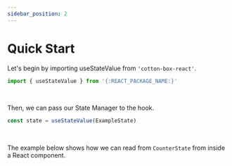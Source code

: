 ```yaml
---
sidebar_position: 2
---
```



# Quick Start

Let's begin by importing <ApiLink href='../../api/react/useStateValue'>useStateValue</ApiLink> from `'cotton-box-react'`.
```js
import { useStateValue } from '{:REACT_PACKAGE_NAME:}'
```
<br/>

Then, we can pass our State Manager to the hook.
```js
const state = useStateValue(ExampleState)
```
<br/>


The example below shows how we can read from `CounterState` from inside a React component.

<SimpleWebPlayground code={CODE_EXAMPLE} />
